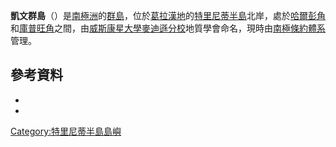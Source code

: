 {{coord|63|17|S|57|44|W|source:GNIS|display=title}}

'''凱文群島'''（{{lang-en|Kevin Islands}}）是[[南極洲|南極洲]]的[[群島|群島]]，位於[[葛拉漢地|葛拉漢地]]的[[特里尼蒂半島|特里尼蒂半島]]北岸，處於[[哈爾彭角|哈爾彭角]]和[[庫普旺角|庫普旺角]]之間，由[[威斯康星大學麥迪遜分校|威斯康星大學麥迪遜分校]]地質學會命名，現時由[[南極條約體系|南極條約體系]]管理。

==參考資料==
*{{cite gnis | type = antarid | id = 7894| name = Kevin Islands | accessdate = 2013-04-30}}
*{{usgs-gazetteer|id=7894}}

{{DEFAULTSORT:Kevin Islands}}
[[Category:特里尼蒂半島島嶼|Category:特里尼蒂半島島嶼]]


{{TrinityPeninsula-geo-stub}}